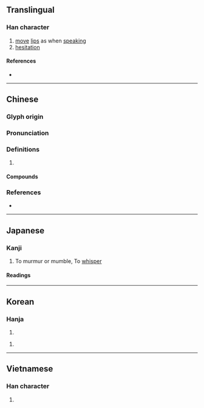 {{also|嗫}}
{{character info}}
==Translingual==

===Han character===
{{Han char|rn=30|rad=口|as=18|sn=21|four=61041|canj=RSJJ|ids=⿰口聶}}

# [[move]] [[lip]]s as when [[speak]]ing
# [[hesitation]]

====References====
* {{Han ref|kx=0214.310|dkj=04615|dj=0437.180|hdz=10705.120|uh=56C1|ud=22209|bh=C4D9|bd=50393}}

----

==Chinese==
{{zh-forms|s=嗫}}

===Glyph origin===
{{Han etym}}

===Pronunciation===
{{zh-pron
|m=niè
|c=zip3,jip6
|mn=liap
|mc=y
|oc=y
|cat=
}}

===Definitions===
{{zh-hanzi}}

# {{rfdef|zh}}

====Compounds====
{{zh-der|呫囁|喋囁|嚅囁|囁嚅|囁囁嚅嚅}}

===References===
* {{R:yue:Hanzi}}

----

==Japanese==

===Kanji===
{{ja-kanji|grade=uc|rs=口18}}

# To murmur or mumble, To [[whisper]]

====Readings====
{{ja-readings
|on=しょう, にょう
|kun=ささや-く, ささや-き
}}

----

==Korean==

===Hanja===
{{ko-hanja|섭}}

# {{rfdef|ko|sort=口18}}

{{ko-hanja|엽}}

# {{rfdef|ko|sort=口18}}

----

==Vietnamese==

===Han character===
{{vi-readings|readings=chiếp,li,niếp|rs=口18}}

# {{rfdef|vi}}
